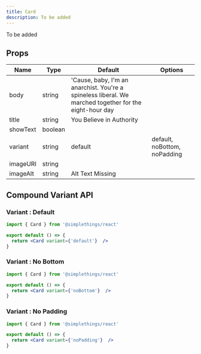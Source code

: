 ```yaml
---
title: Card
description: To be added
---
```



To be added

## Props

| Name | Type | Default | Options |
| ---- | ---- | ------- | ------- |
| body | string | 'Cause, baby, I'm an anarchist. You're a spineless liberal. We marched together for the eight-hour day |  |
| title | string | You Believe in Authority |  |
| showText | boolean |  |  |
| variant | string | default | default, noBottom, noPadding |
| imageURI | string |  |  |
| imageAlt | string | Alt Text Missing |  |

## Compound Variant API

### Variant : Default

```jsx live
import { Card } from '@simplethings/react'

export default () => {
  return <Card variant={'default'}  />
}

```

### Variant : No Bottom

```jsx live
import { Card } from '@simplethings/react'

export default () => {
  return <Card variant={'noBottom'}  />
}

```

### Variant : No Padding

```jsx live
import { Card } from '@simplethings/react'

export default () => {
  return <Card variant={'noPadding'}  />
}

```
